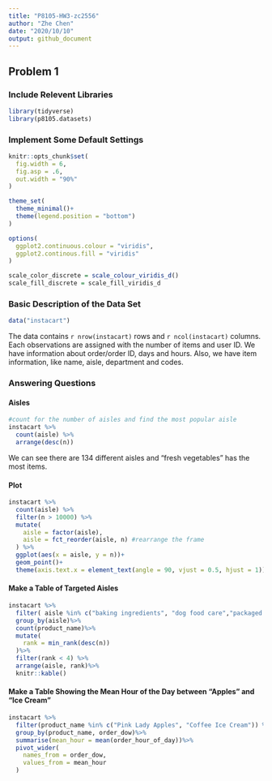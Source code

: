 ```yaml
---
title: "P8105-HW3-zc2556"
author: "Zhe Chen"
date: "2020/10/10"
output: github_document
---
```


## Problem 1

### Include Relevent Libraries

```r
library(tidyverse)
library(p8105.datasets)
```


### Implement Some Default Settings

```r
knitr::opts_chunk$set(
  fig.width = 6,
  fig.asp = .6,
  out.width = "90%"
)

theme_set(
  theme_minimal()+
  theme(legend.position = "bottom")
)

options(
  ggplot2.continuous.colour = "viridis",
  ggplot2.continous.fill = "viridis"
)

scale_color_discrete = scale_colour_viridis_d()
scale_fill_discrete = scale_fill_viridis_d

```

### Basic Description of the Data Set

```r
data("instacart")
```

The data contains `r nrow(instacart)` rows and `r ncol(instacart)` columns. Each observations are assigned with the number of items and user ID. We have information about order/order ID, days and hours. Also, we have item information, like name, aisle, department and codes.


### Answering Questions

#### Aisles

```r
#count for the number of aisles and find the most popular aisle
instacart %>%
  count(aisle) %>%
  arrange(desc(n))
```
We can see there are 134 different aisles and "fresh vegetables" has the most items.

#### Plot

```r
instacart %>%
  count(aisle) %>%
  filter(n > 10000) %>%
  mutate(
    aisle = factor(aisle),
    aisle = fct_reorder(aisle, n) #rearrange the frame
  ) %>%
  ggplot(aes(x = aisle, y = n))+
  geom_point()+
  theme(axis.text.x = element_text(angle = 90, vjust = 0.5, hjust = 1))
```

#### Make a Table of Targeted Aisles

```r
instacart %>%
  filter( aisle %in% c("baking ingredients", "dog food care","packaged vegetables fruits"))%>%
  group_by(aisle)%>%
  count(product_name)%>%
  mutate(
    rank = min_rank(desc(n))
  )%>%
  filter(rank < 4) %>%
  arrange(aisle, rank)%>%
  knitr::kable()
```

#### Make a Table Showing the Mean Hour of the Day between "Apples" and "Ice Cream"

```r
instacart %>%
  filter(product_name %in% c("Pink Lady Apples", "Coffee Ice Cream")) %>%
  group_by(product_name, order_dow)%>%
  summarise(mean_hour = mean(order_hour_of_day))%>%
  pivot_wider(
    names_from = order_dow,
    values_from = mean_hour
  )
  
```






















